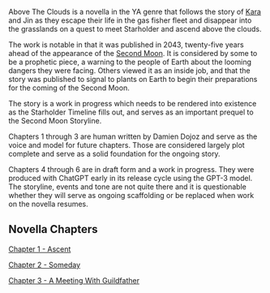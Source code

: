 Above The Clouds is a novella in the YA genre that follows the story of [Kara](https://starholder.xyz/index.php/Kara) and Jin as they escape their life in the gas fisher fleet and disappear into the grasslands on a quest to meet Starholder and ascend above the clouds.

The work is notable in that it was published in 2043, twenty-five years ahead of the appearance of the [Second Moon](second-moon). It is considered by some to be a prophetic piece, a warning to the people of Earth about the looming dangers they were facing. Others viewed it as an inside job, and that the story was published to signal to plants on Earth to begin their preparations for the coming of the Second Moon.

The story is a work in progress which needs to be rendered into existence as the Starholder Timeline fills out, and serves as an important prequel to the Second Moon Storyline.

Chapters 1 through 3 are human written by Damien Dojoz and serve as the voice and model for future chapters. Those are considered largely plot complete and serve as a solid foundation for the ongoing story.

Chapters 4 through 6 are in draft form and a work in progress. They were produced with ChatGPT early in its release cycle using the GPT-3 model. The storyline, events and tone are not quite there and it is questionable whether they will serve as ongoing scaffolding or be replaced when work on the novella resumes.&#x20;

## Novella Chapters

[Chapter 1 - Ascent](https://www.blockstar.com/above-the-clouds-chapter-1/)

[Chapter 2 - Someday](https://www.blockstar.com/above-the-clouds-chapter-2/)

[Chapter 3 - A Meeting With Guildfather](https://www.blockstar.com/above-the-clouds-chapter-3/)
